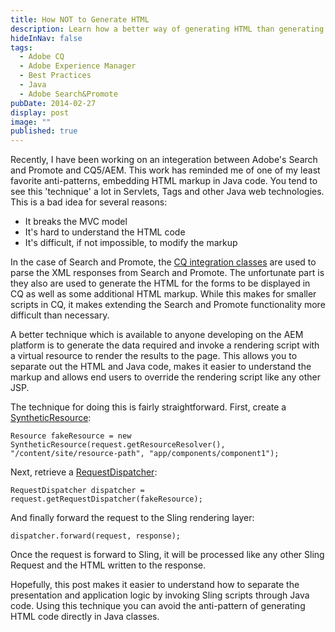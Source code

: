 ```yaml
---
title: How NOT to Generate HTML
description: Learn how a better way of generating HTML than generating HTML in Java classes.
hideInNav: false
tags:
  - Adobe CQ
  - Adobe Experience Manager
  - Best Practices
  - Java
  - Adobe Search&Promote
pubDate: 2014-02-27
display: post
image: ""
published: true
---
```


Recently, I have been working on an integeration between Adobe's Search and Promote and CQ5/AEM. This work has reminded me of one of my least favorite anti-patterns, embedding HTML markup in Java code. You tend to see this 'technique' a lot in Servlets, Tags and other Java web technologies. This is a bad idea for several reasons:

* It breaks the MVC model
* It's hard to understand the HTML code
* It's difficult, if not impossible, to modify the markup

In the case of Search and Promote, the [CQ integration classes](https://dev.day.com/docs/en/cq/current/javadoc/com/day/cq/searchpromote/package-summary.html) are used to parse the XML responses from Search and Promote. The unfortunate part is they also are used to generate the HTML for the forms to be displayed in CQ as well as some additional HTML markup. While this makes for smaller scripts in CQ, it makes extending the Search and Promote functionality more difficult than necessary.

A better technique which is available to anyone developing on the AEM platform is to generate the data required and invoke a rendering script with a virtual resource to render the results to the page. This allows you to separate out the HTML and Java code, makes it easier to understand the markup and allows end users to override the rendering script like any other JSP.

The technique for doing this is fairly straightforward. First, create a [SyntheticResource](http://sling.apache.org/apidocs/sling6/org/apache/sling/api/resource/SyntheticResource.html):

```
Resource fakeResource = new SyntheticResource(request.getResourceResolver(), "/content/site/resource-path", "app/components/component1");
```

Next, retrieve a [RequestDispatcher](http://docs.oracle.com/javaee/6/api/javax/servlet/RequestDispatcher.html):

```
RequestDispatcher dispatcher = request.getRequestDispatcher(fakeResource);

```

And finally forward the request to the Sling rendering layer:

```
dispatcher.forward(request, response);
```

Once the request is forward to Sling, it will be processed like any other Sling Request and the HTML written to the response.

Hopefully, this post makes it easier to understand how to separate the presentation and application logic by invoking Sling scripts through Java code. Using this technique you can avoid the anti-pattern of generating HTML code directly in Java classes.
